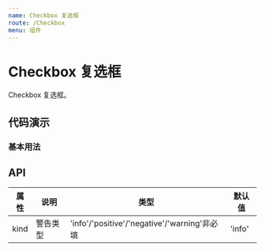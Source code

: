 ```yaml
---
name: Checkbox 复选框
route: /Checkbox
menu: 组件
---
```


# Checkbox 复选框

Checkbox 复选框。

## 代码演示

### 基本用法

<AladdinBox code={BasicDemoCode} title="基本用法" desc="使用kind控制Alert类型">
  <BasicDemo />
</AladdinBox>

## API

| 属性 | 说明     | 类型                                         | 默认值 |
| ---- | -------- | -------------------------------------------- | ------ |
| kind | 警告类型 | 'info'/'positive'/'negative'/'warning'非必填 | 'info' |